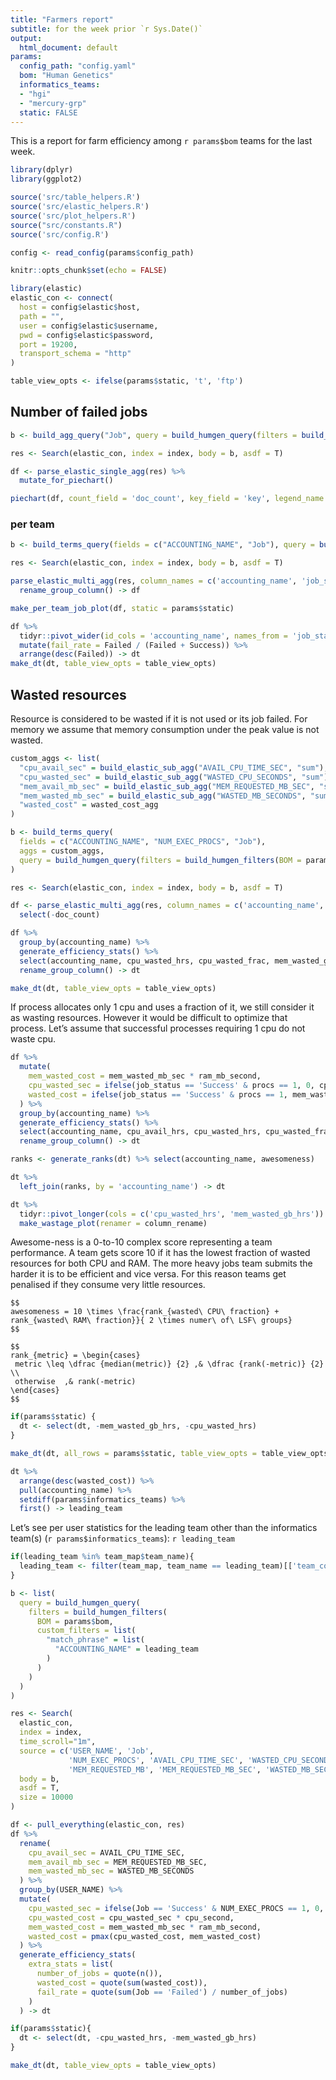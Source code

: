 ```yaml
---
title: "Farmers report"
subtitle: for the week prior `r Sys.Date()`
output:
  html_document: default
params:
  config_path: "config.yaml"
  bom: "Human Genetics"
  informatics_teams:
  - "hgi"
  - "mercury-grp"
  static: FALSE
---
```


This is a report for farm efficiency among `r params$bom` teams for the last week.

```r
library(dplyr)
library(ggplot2)

source('src/table_helpers.R')
source('src/elastic_helpers.R')
source('src/plot_helpers.R')
source("src/constants.R")
source('src/config.R')

config <- read_config(params$config_path)

knitr::opts_chunk$set(echo = FALSE)
```

```r
library(elastic)
elastic_con <- connect(
  host = config$elastic$host,
  path = "",
  user = config$elastic$username,
  pwd = config$elastic$password,
  port = 19200,
  transport_schema = "http"
)

table_view_opts <- ifelse(params$static, 't', 'ftp')
```

## Number of failed jobs
```r
b <- build_agg_query("Job", query = build_humgen_query(filters = build_humgen_filters(BOM = params$bom)))

res <- Search(elastic_con, index = index, body = b, asdf = T)

df <- parse_elastic_single_agg(res) %>%
  mutate_for_piechart()

piechart(df, count_field = 'doc_count', key_field = 'key', legend_name = 'Job status')
```

### per team
```r
b <- build_terms_query(fields = c("ACCOUNTING_NAME", "Job"), query = build_humgen_query(filters = build_humgen_filters(BOM = params$bom)))

res <- Search(elastic_con, index = index, body = b, asdf = T)

parse_elastic_multi_agg(res, column_names = c('accounting_name', 'job_status')) %>%
  rename_group_column() -> df

make_per_team_job_plot(df, static = params$static)
```

```r
df %>%
  tidyr::pivot_wider(id_cols = 'accounting_name', names_from = 'job_status', values_from = 'doc_count', values_fill = 0) %>%
  mutate(fail_rate = Failed / (Failed + Success)) %>%
  arrange(desc(Failed)) -> dt
make_dt(dt, table_view_opts = table_view_opts)
```

## Wasted resources
Resource is considered to be wasted if it is not used or its job failed.
For memory we assume that memory consumption under the peak value is not wasted.
```r
custom_aggs <- list(
  "cpu_avail_sec" = build_elastic_sub_agg("AVAIL_CPU_TIME_SEC", "sum"),
  "cpu_wasted_sec" = build_elastic_sub_agg("WASTED_CPU_SECONDS", "sum"),
  "mem_avail_mb_sec" = build_elastic_sub_agg("MEM_REQUESTED_MB_SEC", "sum"),
  "mem_wasted_mb_sec" = build_elastic_sub_agg("WASTED_MB_SECONDS", "sum"),
  "wasted_cost" = wasted_cost_agg
)

b <- build_terms_query(
  fields = c("ACCOUNTING_NAME", "NUM_EXEC_PROCS", "Job"),
  aggs = custom_aggs,
  query = build_humgen_query(filters = build_humgen_filters(BOM = params$bom))
)

res <- Search(elastic_con, index = index, body = b, asdf = T)

df <- parse_elastic_multi_agg(res, column_names = c('accounting_name', 'procs', 'job_status')) %>%
  select(-doc_count)
```

```r
df %>%
  group_by(accounting_name) %>%
  generate_efficiency_stats() %>%
  select(accounting_name, cpu_wasted_hrs, cpu_wasted_frac, mem_wasted_gb_hrs, mem_wasted_frac, wasted_cost) %>%
  rename_group_column() -> dt

make_dt(dt, table_view_opts = table_view_opts)
```

If process allocates only 1 cpu and uses a fraction of it, we still consider it as wasting resources.
However it would be difficult to optimize that process.
Let's assume that successful processes requiring 1 cpu do not waste cpu.
```r
df %>%
  mutate(
    mem_wasted_cost = mem_wasted_mb_sec * ram_mb_second,
    cpu_wasted_sec = ifelse(job_status == 'Success' & procs == 1, 0, cpu_wasted_sec),
    wasted_cost = ifelse(job_status == 'Success' & procs == 1, mem_wasted_cost, wasted_cost)
  ) %>%
  group_by(accounting_name) %>%
  generate_efficiency_stats() %>%
  select(accounting_name, cpu_avail_hrs, cpu_wasted_hrs, cpu_wasted_frac, mem_avail_gb_hrs, mem_wasted_gb_hrs, mem_wasted_frac, wasted_cost) %>%
  rename_group_column() -> dt

ranks <- generate_ranks(dt) %>% select(accounting_name, awesomeness)

dt %>%
  left_join(ranks, by = 'accounting_name') -> dt

dt %>%
  tidyr::pivot_longer(cols = c('cpu_wasted_hrs', 'mem_wasted_gb_hrs')) %>%
  make_wastage_plot(renamer = column_rename)
```
<div style="page-break-before: always;" />

Awesome-ness is a 0-to-10 complex score representing a team performance. A team gets score 10 if it has the lowest fraction
of wasted resources for both CPU and RAM. The more heavy jobs team submits the harder it is to be efficient and vice versa.
For this reason teams get penalised if they consume very little resources.

```asis
$$
awesomeness = 10 \times \frac{rank_{wasted\ CPU\ fraction} + rank_{wasted\ RAM\ fraction}}{ 2 \times numer\ of\ LSF\ groups}
$$

$$
rank_{metric} = \begin{cases}
 metric \leq \dfrac {median(metric)} {2} ,& \dfrac {rank(-metric)} {2} \\
 otherwise  ,& rank(-metric)
\end{cases}
$$
```


```r
if(params$static) {
  dt <- select(dt, -mem_wasted_gb_hrs, -cpu_wasted_hrs)
}

make_dt(dt, all_rows = params$static, table_view_opts = table_view_opts)
```

```r
dt %>%
  arrange(desc(wasted_cost)) %>%
  pull(accounting_name) %>%
  setdiff(params$informatics_teams) %>%
  first() -> leading_team
```

Let's see per user statistics for the leading team other than the informatics team(s) (`r params$informatics_teams`): `r leading_team`
```r
if(leading_team %in% team_map$team_name){
  leading_team <- filter(team_map, team_name == leading_team)[['team_code']]
}

b <- list(
  query = build_humgen_query(
    filters = build_humgen_filters(
      BOM = params$bom,
      custom_filters = list(
        "match_phrase" = list(
          "ACCOUNTING_NAME" = leading_team
        )
      )
    )
  )
)

res <- Search(
  elastic_con,
  index = index,
  time_scroll="1m",
  source = c('USER_NAME', 'Job',
             'NUM_EXEC_PROCS', 'AVAIL_CPU_TIME_SEC', 'WASTED_CPU_SECONDS',
             'MEM_REQUESTED_MB', 'MEM_REQUESTED_MB_SEC', 'WASTED_MB_SECONDS'),
  body = b,
  asdf = T,
  size = 10000
)

df <- pull_everything(elastic_con, res)
df %>%
  rename(
    cpu_avail_sec = AVAIL_CPU_TIME_SEC,
    mem_avail_mb_sec = MEM_REQUESTED_MB_SEC,
    mem_wasted_mb_sec = WASTED_MB_SECONDS
  ) %>%
  group_by(USER_NAME) %>%
  mutate(
    cpu_wasted_sec = ifelse(Job == 'Success' & NUM_EXEC_PROCS == 1, 0, WASTED_CPU_SECONDS),
    cpu_wasted_cost = cpu_wasted_sec * cpu_second,
    mem_wasted_cost = mem_wasted_mb_sec * ram_mb_second,
    wasted_cost = pmax(cpu_wasted_cost, mem_wasted_cost)
  ) %>%
  generate_efficiency_stats(
    extra_stats = list(
      number_of_jobs = quote(n()),
      wasted_cost = quote(sum(wasted_cost)),
      fail_rate = quote(sum(Job == 'Failed') / number_of_jobs)
    )
  ) -> dt

if(params$static){
  dt <- select(dt, -cpu_wasted_hrs, -mem_wasted_gb_hrs)
}

make_dt(dt, table_view_opts = table_view_opts)
```
